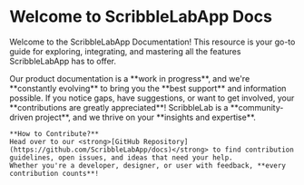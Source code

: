# Welcome to ScribbleLabApp Docs


Welcome to the ScribbleLabApp Documentation! This resource is your go-to guide for exploring, integrating, and mastering all the features ScribbleLabApp has to offer.

<Callout emoji="💡">
    Our product documentation is a **work in progress**, and we're **constantly evolving** to bring you the **best support** and information possible. 
    If you notice gaps, have suggestions, or want to get involved, your **contributions are greatly appreciated**! ScribbleLab is a **community-driven project**, 
    and we thrive on your **insights and expertise**.

    **How to Contribute?**
    Head over to our <strong>[GitHub Repository](https://github.com/ScribbleLabApp/docs)</strong> to find contribution guidelines, open issues, and ideas that need your help.
    Whether you're a developer, designer, or user with feedback, **every contribution counts**!

</Callout>

<Cimg id="scribble-header-people" alt="Header illustration showing successful people" className="" />